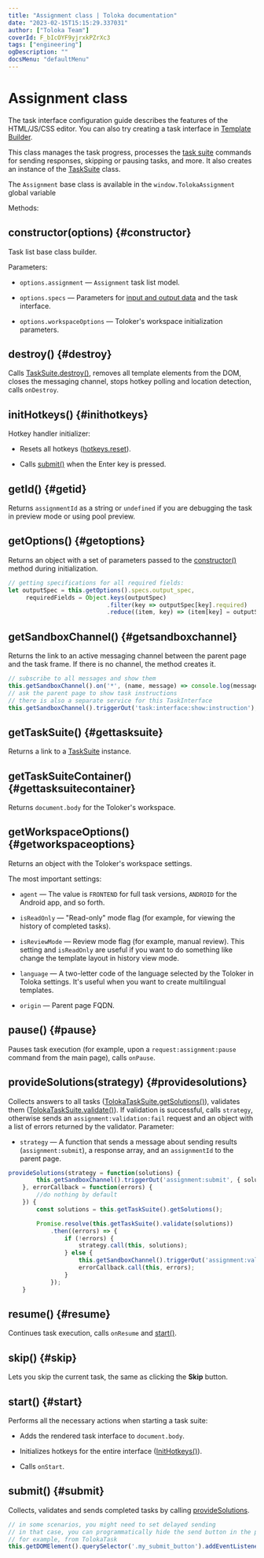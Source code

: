 ```yaml
---
title: "Assignment class | Toloka documentation"
date: "2023-02-15T15:15:29.337031"
author: ["Toloka Team"]
coverId: F_bIcOYF9yjrxkPZrXc3
tags: ["engineering"]
ogDescription: ""
docsMenu: "defaultMenu"
---
```



# Assignment class

<Note mode="note" title="Note">

The task interface configuration guide describes the features of the HTML/JS/CSS editor. You can also try creating a task interface in [Template Builder](/docs-new/template-builder/).

</Note>

This class manages the task progress, processes the [task suite](/docs-new/glossary#task-suite) commands for sending responses, skipping or pausing tasks, and more. It also creates an instance of the [TaskSuite](/docs-new/guide/tasksuite) class.

The `Assignment` base class is available in the `window.TolokaAssignment` global variable

Methods:

## constructor(options) {#constructor}

Task list base class builder.

Parameters:

- `options.assignment` — `Assignment` task list model.

- `options.specs` — Parameters for [input and output data](/docs-new/glossary#input-output-data) and the task interface.

- `options.workspaceOptions` — Toloker's workspace initialization parameters.

## destroy() {#destroy}

Calls [TaskSuite.destroy()](/docs-new/guide/tasksuite#destroy), removes all template elements from the DOM, closes the messaging channel, stops hotkey polling and location detection, calls `onDestroy`.

## initHotkeys() {#inithotkeys}

Hotkey handler initializer:

- Resets all hotkeys ([hotkeys.reset](/docs-new/guide/services#reset)).

- Calls [submit()](#submit) when the Enter key is pressed.

## getId() {#getid}

Returns `assignmentId` as a string or `undefined` if you are debugging the task in preview mode or using pool preview.

## getOptions() {#getoptions}

Returns an object with a set of parameters passed to the [constructor()](#constructor) method during initialization.

<Cut title="Example">

```javascript
// getting specifications for all required fields:
let outputSpec = this.getOptions().specs.output_spec,
     requiredFields = Object.keys(outputSpec)
                            .filter(key => outputSpec[key].required)
                            .reduce((item, key) => (item[key] = outputSpec[key], item), {});
```

</Cut>

## getSandboxChannel() {#getsandboxchannel}

Returns the link to an active messaging channel between the parent page and the task frame. If there is no channel, the method creates it.

<Cut title="Example">

```javascript
// subscribe to all messages and show them
this.getSandboxChannel().on('*', (name, message) => console.log(message));
// ask the parent page to show task instructions
// there is also a separate service for this TaskInterface
this.getSandboxChannel().triggerOut('task:interface:show:instruction');
```

</Cut>

## getTaskSuite() {#gettasksuite}

Returns a link to a [TaskSuite](/docs-new/guide/tasksuite) instance.

## getTaskSuiteContainer() {#gettasksuitecontainer}

Returns `document.body` for the Toloker's workspace.

## getWorkspaceOptions() {#getworkspaceoptions}

Returns an object with the Toloker's workspace settings.

The most important settings:

- `agent` — The value is `FRONTEND` for full task versions, `ANDROID` for the Android app, and so forth.

- `isReadOnly` — "Read-only" mode flag (for example, for viewing the history of completed tasks).

- `isReviewMode` — Review mode flag (for example, manual review). This setting and `isReadOnly` are useful if you want to do something like change the template layout in history view mode.

- `language` — A two-letter code of the language selected by the Toloker in Toloka settings. It's useful when you want to create multilingual templates.

- `origin` — Parent page FQDN.

## pause() {#pause}

Pauses task execution (for example, upon a `request:assignment:pause` command from the main page), calls `onPause`.

## provideSolutions(strategy) {#providesolutions}

Collects answers to all tasks ([TolokaTaskSuite.getSolutions()](/docs-new/guide/tasksuite#getSolutions)), validates them ([TolokaTaskSuite.validate()](/docs-new/guide/tasksuite#validate)). If validation is successful, calls `strategy`, otherwise sends an `assignment:validation:fail` request and an object with a list of errors returned by the validator. Parameter:

- `strategy` — A function that sends a message about sending results (`assignment:submit`), a response array, and an `assignmentId` to the parent page.

<Cut title="Example">

```javascript
provideSolutions(strategy = function(solutions) {
        this.getSandboxChannel().triggerOut('assignment:submit', { solutions, assignmentId: this.getId() });
    }, errorCallback = function(errors) {
        //do nothing by default
    }) {
        const solutions = this.getTaskSuite().getSolutions();

        Promise.resolve(this.getTaskSuite().validate(solutions))
            .then((errors) => {
                if (!errors) {
                    strategy.call(this, solutions);
                } else {
                    this.getSandboxChannel().triggerOut('assignment:validation:fail', errors);
                    errorCallback.call(this, errors);
                }
            });
    }
```

</Cut>

## resume() {#resume}

Continues task execution, calls `onResume` and [start()](#start).

## skip() {#skip}

Lets you skip the current task, the same as clicking the **Skip** button.

## start() {#start}

Performs all the necessary actions when starting a task suite:

- Adds the rendered task interface to `document.body`.

- Initializes hotkeys for the entire interface ([InitHotkeys()](#inithotkeys)).

- Calls `onStart`.

## submit() {#submit}

Collects, validates and sends completed tasks by calling [provideSolutions](#providesolutions).

<Cut title="Example">

```javascript
// in some scenarios, you might need to set delayed sending
// in that case, you can programmatically hide the send button in the project settings
// for example, from TolokaTask
this.getDOMElement().querySelector('.my_submit_button').addEventListener('click', (event) => this.getAssignment().submit());
```

</Cut>

<ContactGuideSupport/>
